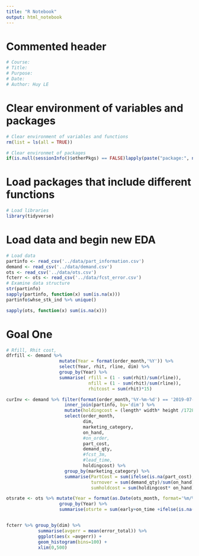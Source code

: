 ```yaml
---
title: "R Notebook"
output: html_notebook
---
```



Commented header  
=========================================

```r
# Course: 
# Title: 
# Purpose: 
# Date: 
# Author: Huy LE
```


Clear environment of variables and packages  
=========================================

```r

# Clear environment of variables and functions
rm(list = ls(all = TRUE)) 

# Clear environmet of packages
if(is.null(sessionInfo()$otherPkgs) == FALSE)lapply(paste("package:", names(sessionInfo()$otherPkgs), sep=""), detach, character.only = TRUE, unload = TRUE)

```

Load packages that include different functions  
=========================================


```r
# Load libraries
library(tidyverse)

```

Load data and begin new EDA  
=========================================


```r
# Load data 
partinfo <- read_csv('../data/part_information.csv')
demand <- read_csv('../data/demand.csv')
ots <- read_csv('../data/ots.csv')
fcterr <- ots <- read_csv('../data/fcst_error.csv')
# Examine data structure 
str(partinfo)
sapply(partinfo, function(x) sum(is.na(x)))
partinfo$whse_stk_ind %>% unique()

sapply(ots, function(x) sum(is.na(x)))
```

Goal One
=========================================
```r
# Rfill, Rhit cost,
dfrfill <- demand %>%
                    mutate(Year = format(order_month,'%Y')) %>%
                    select(Year, rhit, rline, dim) %>%
                    group_by(Year) %>%
                    summarise( rfill = (1 - sum(rhit)/sum(rline)),
                               nfill = (1 - sum(rhit)/sum(rline)),
                               rhitcost = sum(rhit)*15)

curInv <- demand %>% filter(format(order_month,'%Y-%m-%d') == '2019-07-01', whse_vndr_id != 'N' ) %>%
                      inner_join(partinfo, by='dim') %>%
                      mutate(holdingcost = (length* width* height /1728)*5.5/12) %>%
                      select(order_month,
                             dim, 
                             marketing_category, 
                             on_hand, 
                             #on_order, 
                             part_cost,
                             demand_qty, 
                             #fcst_3m, 
                             #lead_time,
                             holdingcost) %>%
                      group_by(marketing_category) %>%
                      summarise(PartCost = sum(ifelse(is.na(part_cost),0, part_cost)*on_hand),
                                turnover = sum(demand_qty)/sum(on_hand),
                                sumholdcost = sum(holdingcost* on_hand))

otsrate <- ots %>% mutate(Year = format(as.Date(ots_month, format='%m/%d/%Y'),'%Y')) %>%
                    group_by(Year) %>%
                    summarise(otsrte = sum(early+on_time +ifelse(is.na(pd_shipped),0,pd_shipped))/sum(past_due+total_all))



```

```r
fcterr %>% group_by(dim) %>%
            summarise(avgerr = mean(error_total)) %>%
            ggplot(aes(x =avgerr)) +
            geom_histogram(bins=100) +
            xlim(0,500)

```

